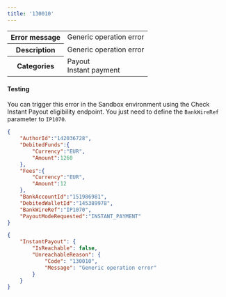 ```yaml
---
title: '130010'  
---
```

  
<table>
    <tbody>
        <tr>
            <th class="header"><strong>Error message</strong></th>
            <td class="table-content">Generic operation error</td>
        </tr>
        <tr>
            <th class="header"><strong>Description</strong></th>
            <td class="table-content">Generic operation error</td>
        </tr>
        <tr>
            <th class="header"><strong>Categories</strong></th>
            <td class="table-content">  
<div class="label">Payout</div>  
<div class="label">Instant payment</div>
</td>
        </tr>
    </tbody>
</table>  

#### Testing  

You can trigger this error in the Sandbox environment using the Check Instant Payout eligibility endpoint. You just need to define the `BankWireRef` parameter to `IP1070`.  
```json Request example
{
    "AuthorId":"142036728",
    "DebitedFunds":{
        "Currency":"EUR",
        "Amount":1260
    },
    "Fees":{
        "Currency":"EUR",
        "Amount":12
    },
    "BankAccountId":"151986981",
    "DebitedWalletId":"145389978",
    "BankWireRef":"IP1070",
    "PayoutModeRequested":"INSTANT_PAYMENT"
}
```  
```json API Response
{
    "InstantPayout": {
        "IsReachable": false,
        "UnreachableReason": {
            "Code": "130010",
            "Message": "Generic operation error"
        }
    }
}
```